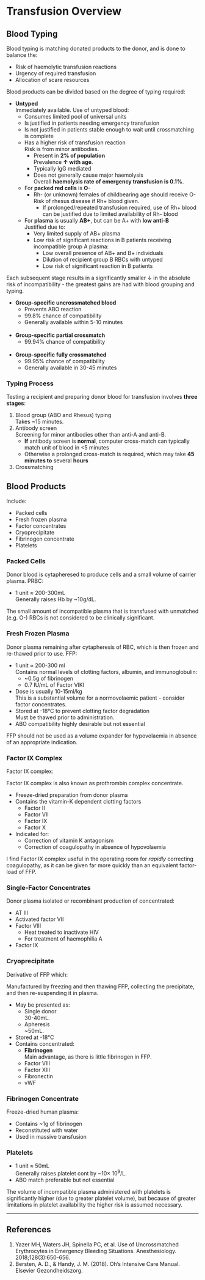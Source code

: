 # Transfusion Overview {#sec-transfusion}



## Blood Typing

Blood typing is matching donated products to the donor, and is done to balance the:

* Risk of haemolytic transfusion reactions
* Urgency of required transfusion
* Allocation of scare resources


Blood products can be divided based on the degree of typing required:

* **Untyped**\
Immediately available. Use of untyped blood:
	* Consumes limited pool of universal units
	* Is justified in patients needing emergency transfusion
	* Is not justified in patients stable enough to wait until crossmatching is complete
	* Has a higher risk of transfusion reaction\
	Risk is from minor antibodies.
		* Present in **2% of population**\
		Prevalence **↑ with age**.
		* Typically IgG mediated
		* Does not generally cause major haemolysis\
		Overall **haemolysis rate of emergency transfusion is 0.1%**.
	* For **packed red cells** is **O-**
		* Rh- (or unknown) females of childbearing age should receive O-\
		Risk of rhesus disease if Rh+ blood given.
			* If prolonged/repeated transfusion required, use of Rh+ blood can be justified due to limited availability of Rh- blood
	* For **plasma** is usually **AB+**, but can be A+ with **low anti-B**\
	Justified due to:
		* Very limited supply of AB+ plasma
		* Low risk of significant reactions in B patients receiving incompatible group A plasma:
			* Low overall presence of AB+ and B+ individuals
			* Dilution of recipient group B RBCs with untyped
			* Low risk of significant reaction in B patients 

:::column-margin
Each subsequent stage results in a significantly smaller ↓ in the absolute risk of incompatibility - the greatest gains are had with blood grouping and typing.
:::

* **Group-specific uncrossmatched blood**\
	* Prevents ABO reaction
	* 99.8% chance of compatibility
	* Generally available within 5-10 minutes\
\
* **Group-specific partial crossmatch**
	* 99.94% chance of compatibility\
\
* **Group-specific fully crossmatched**
	* 99.95% chance of compatibility
	* Generally available in 30-45 minutes


### Typing Process

Testing a recipient and preparing donor blood for transfusion involves **three stages**:

1. Blood group (ABO and Rhesus) typing\
Takes ~15 minutes.
2. Antibody screen\
Screening for minor antibodies other than anti-A and anti-B.
	* **If** antibody screen is **normal**, computer cross-match can typically match unit of blood in <5 minutes
	* Otherwise a prolonged cross-match is required, which may take **45 minutes to** several **hours**
3. Crossmatching


## Blood Products

Include:

* Packed cells
* Fresh frozen plasma
* Factor concentrates
* Cryoprecipitate
* Fibrinogen concentrate
* Platelets


### Packed Cells

Donor blood is cytapheresed to produce cells and a small volume of carrier plasma. PRBC:

* 1 unit ≈ 200-300mL\
Generally raises Hb by ~10g/dL.


:::column-margin
The small amount of incompatible plasma that is transfused with unmatched (e.g. O-) RBCs is not considered to be clinically significant.
:::


### Fresh Frozen Plasma

Donor plasma remaining after cytapheresis of RBC, which is then frozen and re-thawed prior to use. FFP:

* 1 unit ≈ 200-300 ml\
Contains normal levels of clotting factors, albumin, and immunoglobulin:
	* ~0.5g of fibrinogen
	* 0.7 IU/mL of Factor VIKI
* Dose is usually 10-15ml/kg\
This is a substantial volume for a normovolaemic patient - consider factor concentrates.
* Stored at -18°C to prevent clotting factor degradation\
Must be thawed prior to administration.
* ABO compatibility highly desirable but not essential

:::column-margin
FFP should not be used as a volume expander for hypovolaemia in absence of an appropriate indication.
:::

### Factor IX Complex

Factor IX complex:

:::column-margin
Factor IX complex is also known as prothrombin complex concentrate.
:::

* Freeze-dried preparation from donor plasma
* Contains the vitamin-K dependent clotting factors
	* Factor II
	* Factor VII
	* Factor IX
	* Factor X
* Indicated for:
	* Correction of vitamin K antagonism
	* Correction of coagulopathy in absence of hypovolaemia

:::column-margin
I find Factor IX complex useful in the operating room for *rapidly* correcting coagulopathy, as it can be given far more quickly than an equivalent factor-load of FFP.
:::

### Single-Factor Concentrates

Donor plasma isolated or recombinant production of concentrated:

* AT III
* Activated factor VII
* Factor VIII
	* Heat treated to inactivate HIV
	* For treatment of haemophilia A
* Factor IX


### Cryoprecipitate

Derivative of FFP which:

:::column-margin
Manufactured by freezing and then thawing FFP, collecting the precipitate, and then re-suspending it in plasma.
:::

* May be presented as:
	* Single donor\
	30-40mL.
	* Apheresis\
	~50mL.
* Stored at -18°C
* Contains concentrated:
	* **Fibrinogen**\
	Main advantage, as there is little fibrinogen in FFP.
	* Factor VIII
	* Factor XIII
	* Fibronectin
	* vWF


### Fibrinogen Concentrate

Freeze-dried human plasma:

* Contains ~1g of fibrinogen
* Reconstituted with water
* Used in massive transfusion


### Platelets

* 1 unit ≈ 50mL\
Generally raises platelet cont by ~10× 10^9^/L.
* ABO match preferable but not essential


:::column-margin
The volume of incompatible plasma administered with platelets is significantly higher (due to greater platelet volume), but because of greater limitations in platelet availability the higher risk is assumed necessary.
:::


---

## References

1. Yazer MH, Waters JH, Spinella PC, et al. Use of Uncrossmatched Erythrocytes in Emergency Bleeding Situations. Anesthesiology. 2018;128(3):650-656.
2. Bersten, A. D., & Handy, J. M. (2018). Oh’s Intensive Care Manual. Elsevier Gezondheidszorg.